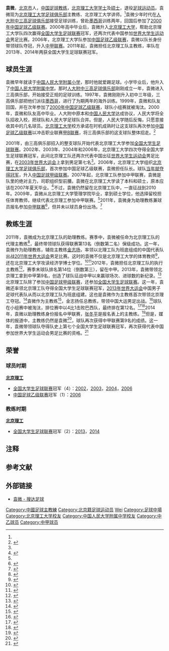 {{Infobox football biography
| name        = 袁微
| fullname    = 
| image       = 
| birth_date  = {{birth date and age|1982|5|8}}
| birth_place = [[中国|中国]][[北京市|北京市]]
| height      = {{height|m=1.70}}
| position    = 前卫
| currentclub = 
| clubnumber  = 
| youthyears  = 1993 - 1999
| youthclubs  = [[人大附中三高|人大附中三高]]
| years1      = 2000
| clubs1      = [[人大附中三高|人大附中三高]]
| years2      = 2006 - 2011
| clubs2      = [[北京理工大学足球俱乐部|北京理工]]
| caps2       = 74
| goals2       = 10
| manageryears1 = 2011
| managerclubs1 = [[北京理工大学足球俱乐部|北京理工]]（助理教练）
| manageryears2 = 2011 - 
| managerclubs2 = [[北京理工大学足球俱乐部|北京理工]]
| club-update = 
| ntupdate    = 
}}

'''袁微'''{{BD|1982年|5月8日}}，[[北京市|北京市]]人，[[中国|中国]][[足球教练|足球教练]]，[[北京理工大学|北京理工大学]][[学士|学士]]及[[硕士|硕士]]，退役[[足球运动员|足球运动员]]。袁微现为[[北京理工大学足球俱乐部|北京理工大学足球俱乐部]]主教练、北京理工大学讲师。<ref name=qss/>袁微少年时代在[[人大附中三高足球俱乐部|人大附中三高足球俱乐部]]接受足球训练，曾赴[[墨西哥|墨西哥]]训练两年，回国后参加了[[2000年中国足球乙级联赛|2000年中国足球乙级联赛]]。2000年高中毕业后，袁微升入[[北京理工大学|北京理工大学]]，帮助北京理工大学队四次赢得[[全国大学生足球联赛|全国大学生足球联赛]]冠军，还两次代表中国参加[[世界大学生运动会|世界大学生运动会]]男足比赛。2006年，北京理工大学队参加[[中国足球乙级联赛|中国足球乙级联赛]]，袁微以队长身份带领球队夺冠，升入[[中甲联赛|中甲联赛]]。2011年起，袁微担任北京理工队主教练，率队在2013年、2014年两获全国大学生足球联赛冠军。

== 球员生涯 ==
袁微早年就读于[[中国人民大学附属小学|中国人民大学附属小学]]，那时他就爱踢足球。小学毕业后，他升入了[[中国人民大学附属中学|中国人民大学附属中学]]。那时[[人大附中三高足球俱乐部|人大附中三高足球俱乐部]]刚刚成立一年{{noteTag|人大附中三高俱乐部的成立时间是1992年。<ref>{{cite news|title=告诉你一个不知道的人大附中|url=http://edu.people.com.cn/GB/8133228.html|accessdate=2015-02-27|newspaper=人民网-教育频道|date=2008-10-06|archive-url=https://web.archive.org/web/20160304083737/http://edu.people.com.cn/GB/8133228.html|archive-date=2016-03-04|dead-url=yes}}</ref>}}，袁微进入三高俱乐部，开始接受正规的足球训练。1997年，袁微刚刚升入初中三年级，三高俱乐部把他们派往[[墨西哥|墨西哥]]，进行了为期两年的海外训练。1999年，袁微和队友回国，并在次年参加了[[2000年中国足球乙级联赛|2000年中国足球乙级联赛]]，球队小组赛就被淘汰。2000年，袁微和队友高中毕业。人大附中原本和[[中国人民大学|中国人民大学]]达成协议，人民大学将全队招收入校，把球队和人民大学足球队合并。但是，人民大学随后反悔，只愿意接收其中的几名球员。[[北京理工大学|北京理工大学]]校方承诺在时机成熟时让这支球队再次参加[[中国足球乙级联赛|中国足球乙级联赛]]以冲击职业联赛[[甲B联赛|甲B联赛]]，将三高俱乐部的这支球队整体招走。<ref name=qss>{{cite news|title=袁微：带领学生军拼命坚守|url=http://wb.qdqss.cn/html/qdzb/20140430/qdzb65529.html|accessdate=2015-02-27|newspaper=青岛全搜索电子报|date=2014-04-30|archive-date=2015-02-27|archive-url=https://web.archive.org/web/20150227162625/http://wb.qdqss.cn/html/qdzb/20140430/qdzb65529.html|dead-url=no}}</ref>

2001年，由三高俱乐部招入的整支球队开始代表北京理工大学参加[[全国大学生足球联赛|全国大学生足球联赛]]。2002年、2003年、2004年和2006年，北京理工大学四次夺得全国大学生足球联赛冠军，此间北京理工队还两次代表中国出征[[世界大学生运动会|世界大学生运动会]]男足比赛，在[[2003年夏季世界大學運動會|2003年世界大运会]]上拿到男足第七名<ref name=qss/>。2006年，北京理工大学组织[[北京理工大学足球俱乐部|北京理工大学足球俱乐部]]，首次参加中国足球乙级联赛，袁微担任队长。球队[[2006年中国足球乙级联赛|当年就夺得冠军]]，升入[[中国足球甲级联赛|中国足球甲级联赛]]。2007年起，北京理工队参加中甲联赛，袁微是队里的绝对主力，司职组织型前腰。袁微在北京理工大学读了本科和硕士，原本应该在2007年夏天毕业。<ref name=dzns>{{cite news|title=毕业前实现甲级梦 北理工队长坦言难舍校园情|url=http://sports.163.com/06/1102/16/2UUFQEVH00051C8L.html|accessdate=2015-02-27|newspaper=网易体育|date=2006-11-02|archive-url=https://web.archive.org/web/20150227172746/http://sports.163.com/06/1102/16/2UUFQEVH00051C8L.html|archive-date=2015-02-27|dead-url=yes}}</ref>不过，袁微仍然留在北京理工队中，一直征战到2010年。2009年，袁微从北京理工大学管理学院毕业，拿到硕士学位，他选择留校担任体育教师，继续代表北京理工参加中甲联赛。<ref name=qss/>2011年，袁微身为助理教练兼球员报名参加[[2011年中国足球甲级联赛|中甲联赛]]<ref>{{cite news|title=2011赛季中甲联赛北京理工球员完全名单(3.25)|url=http://sports.sohu.com/20110325/n279996926.shtml|accessdate=2015-02-27|newspaper=搜狐体育|date=2011-03-25|archive-date=2015-02-27|archive-url=https://web.archive.org/web/20150227164945/http://sports.sohu.com/20110325/n279996926.shtml|dead-url=no}}</ref>，但并未以球员身份出场。<ref>{{cite web|title=袁微|url=http://www.sodasoccer.com/search/player/87/172501/5746EFDDEB19C5F1.shtml|publisher=搜达足球|accessdate=2015-02-27|archive-date=2014-11-05|archive-url=https://web.archive.org/web/20141105080501/http://www.sodasoccer.com/search/player/87/172501/5746EFDDEB19C5F1.shtml|dead-url=no}}</ref>

== 教练生涯 ==
2011年，袁微成为北京理工队的助理教练。赛季中，袁微被任命为北京理工队的代理主教练<ref>{{cite news|title=北理工代理主帅平局收获信心 金光柱:保级靠自己|url=http://sports.sina.com.cn/b/2011-07-02/19085641309.shtml|accessdate=2015-02-27|newspaper=新浪体育|date=2011-07-02|archive-date=2015-02-27|archive-url=https://web.archive.org/web/20150227163741/http://sports.sina.com.cn/b/2011-07-02/19085641309.shtml|dead-url=no}}</ref>，最终带领球队获得联赛第13名（倒数第二名）保级成功。这一年，袁微作为助理教练，辅佐主教练[[金志扬|金志扬]]，率领以北理工队为班底组成的中国代表队出战[[2011年世界大學生夏季運動會|2011年世界大运会]]男足比赛。这时的袁微不仅是北京理工大学的体育教师<ref>{{cite news|title=北理工第一代队员袁微：如果热爱足球其他都是浮云|url=http://sports.sina.com.cn/b/2011-06-04/09025606027.shtml|accessdate=2015-02-27|newspaper=中国体育报|date=2011-06-04|archive-date=2015-02-27|archive-url=https://web.archive.org/web/20150227172625/http://sports.sina.com.cn/b/2011-06-04/09025606027.shtml|dead-url=no}}</ref>，还在北京理工大学攻读经济学博士学位。<ref>{{cite news|title=大运男足今夜战韩国打平即出现 范志强迎考验|url=http://sports.21cn.com/2011dyh/sports/2011/08/16/8885172.shtml|accessdate=2015-02-27|newspaper=网易|date=2011-08-16|archiveurl=https://web.archive.org/web/20150227164628/http://sports.21cn.com/2011dyh/sports/2011/08/16/8885172.shtml|archivedate=2015-02-27|deadurl=yes}}</ref><ref>{{cite news|title=足坛博士踢球学习两不误 学生军当大运会主角|url=http://www.chinanews.com/ty/2011/08-17/3262592.shtml|accessdate=2015-02-27|newspaper=中国新闻网|date=2011-08-17|archive-date=2015-02-27|archive-url=https://web.archive.org/web/20150227180620/http://www.chinanews.com/ty/2011/08-17/3262592.shtml|dead-url=no}}</ref>2012年，袁微担任北京理工队的执行主教练<ref>{{cite news|title=金志扬下决心退居二线 北理工将面临最艰难赛季|url=http://www.news365.com.cn/xwzx/gnzt/201203/t20120315_307493.html|accessdate=2015-02-27|newspaper=搜狐体育|date=2012-03-15}}{{Dead link|date=2018年6月 |bot=InternetArchiveBot |fix-attempted=no }}</ref>，赛季末球队排名第14位（倒数第三），留在中甲。2013年，袁微带领北京理工拿到中甲第9名，创造了球队征战中甲以来赢球场次、进球数的新纪录。<ref>{{cite news|title=少帅不嫩！李金羽苦中破纪录 袁微带北理工创最佳|url=http://sports.sina.com.cn/b/2013-11-29/19356909633.shtml|accessdate=2015-02-27|newspaper=新浪体育|date=2013-11-29|archive-date=2015-02-27|archive-url=https://web.archive.org/web/20150227171353/http://sports.sina.com.cn/b/2013-11-29/19356909633.shtml|dead-url=no}}</ref>北京理工队除了参加[[中国足球甲级联赛|中国足球甲级联赛]]，还参加[[全国大学生足球联赛|全国大学生足球联赛]]。这一年，袁微还率领北京理工队夺得全国大学生足球联赛冠军，[[2013年夏季世界大學運動會|2013年世界大运会]]中国男子足球代表队从而以北京理工队为班底组建。这也是袁微作为主教练首次带领北京理工夺冠。<ref>{{cite news|title=金志扬期待理工为国争光 袁微:冠军激励年轻球员|url=http://sports.sina.com.cn/b/2013-04-24/20236536311.shtml|accessdate=2015-02-27|newspaper=新浪体育|date=2013-04-24|archive-date=2015-02-27|archive-url=https://web.archive.org/web/20150227161915/http://sports.sina.com.cn/b/2013-04-24/20236536311.shtml|dead-url=no}}</ref>袁微作为主教练<ref>{{cite news|title=（大运会）（20）足球——中国男队小组未能出线|url=http://news.xinhuanet.com/sports/2013-07/11/c_4989103.htm|accessdate=2015-02-27|newspaper=新华社|date=2013-07-11|deadurl=yes|archiveurl=https://web.archive.org/web/20150227195043/http://news.xinhuanet.com/sports/2013-07/11/c_4989103.htm|archivedate=2015-02-27|df=}}</ref>，金志扬任总教练，带领中国大运男足出战。<ref>{{cite news|title=全力以赴:中国大学生足球队出征喀山大运会|url=http://sports.163.com/13/0703/17/92SI3FVT00051C8L.html|accessdate=2015-02-27|newspaper=网易体育|date=2013-07-03|archive-date=2015-02-27|archive-url=https://web.archive.org/web/20150227163202/http://sports.163.com/13/0703/17/92SI3FVT00051C8L.html|dead-url=no}}</ref>球队在小组赛中被淘汰，排位赛中以4比1击败巴西队，最终排在第12名。<ref>{{cite news|title=大运男足1比2不敌意大利 喀山大运会获第12名|url=http://sports.163.com/13/0716/20/93UBCDVB00051C8L.html|accessdate=2015-02-27|newspaper=网易体育|date=2013-07-16|archive-date=2015-02-27|archive-url=https://web.archive.org/web/20150227171853/http://sports.163.com/13/0716/20/93UBCDVB00051C8L.html|dead-url=no}}</ref><ref>{{cite news|title=中国足球4:1巴西|url=http://digi.dnkb.com.cn/dnkb/html/2013-07/14/content_272684.htm|accessdate=2015-02-27|newspaper=东南快报|date=2013-07-14|deadurl=yes|archiveurl=https://web.archive.org/web/20160309165103/http://digi.dnkb.com.cn/dnkb/html/2013-07/14/content_272684.htm|archivedate=2016-03-09|df=}}</ref>2014年，袁微以助理教练身份报名中甲联赛，[[张冬平|张冬平]]是报名表上的主教练。<ref>{{cite news|title=2014赛季中甲联赛北京理工队球员完全名单一览|url=http://sports.sohu.com/20140314/n396573619.shtml|accessdate=2015-02-27|newspaper=搜狐体育|date=2014-03-14|archive-date=2015-02-27|archive-url=https://web.archive.org/web/20150227170221/http://sports.sohu.com/20140314/n396573619.shtml|dead-url=no}}</ref>但是，媒体的报道中，主教练仍然是袁微<ref>{{cite news|title=北理主场收官金志扬训话 袁微：完美结局期待超越|url=http://www.chinadaily.com.cn/hqcj/xfly/2014-10-25/content_12593443.html|accessdate=2015-02-27|newspaper=新浪体育|date=2014-10-25|archive-url=https://web.archive.org/web/20150227164225/http://www.chinadaily.com.cn/hqcj/xfly/2014-10-25/content_12593443.html|archive-date=2015-02-27|dead-url=yes}}</ref>，球队再次获得中甲联赛第9名的成绩。这一年，袁微带领球队夺得队史上第七个全国大学生足球联赛冠军，再次获得代表中国参加世界大学生运动会男足比赛的资格。<ref>{{cite news|title=北理工足球队将第5次代表中国参加世界大学生运动会|url=http://www.bit.edu.cn/xww/zhxw/103945.htm|accessdate=2015-02-27|newspaper=北京理工大学新闻网|date=2014-06-30|archive-date=2015-02-27|archive-url=https://web.archive.org/web/20150227161850/http://www.bit.edu.cn/xww/zhxw/103945.htm|dead-url=no}}</ref>

== 荣誉 ==
=== 球员时期 ===
'''[[北京理工大学足球俱乐部|北京理工]]'''
* [[全国大学生足球联赛|全国大学生足球联赛]]冠军（4）：[[2002年全国大学生足球联赛|2002]]，[[2003年全国大学生足球联赛|2003]]，[[2004年全国大学生足球联赛|2004]]，[[2006年全国大学生足球联赛|2006]]
* [[中国足球乙级联赛|中国足球乙级联赛]]冠军（1）：[[2006年中国足球乙级联赛|2006]]

=== 教练时期 ===
'''[[北京理工大学足球俱乐部|北京理工]]'''
* [[全国大学生足球联赛|全国大学生足球联赛]]冠军（2）：[[2013年全国大学生足球联赛|2013]]，[[2014年全国大学生足球联赛|2014]]

==注释==
{{ReflistH}}
{{NoteFoot}}
{{ReflistF}}

==参考文献==
{{Reflist|2}}

== 外部链接 ==
* [http://www.sodasoccer.com/search/player/87/172501/5746EFDDEB19C5F1.shtml 袁微 - 搜达足球]{{Wayback|url=http://www.sodasoccer.com/search/player/87/172501/5746EFDDEB19C5F1.shtml |date=20141105080501 }}

{{2010年北京理工大學足球隊名單}}
{{2011年中甲分类名单理工}}
{{2012年中甲分类名单理工}}
{{2013年中甲分类名单理工}}
{{2014年中甲分类名单理工}}
{{2015年中甲分类名单理工}}
{{2016年中乙分类名单理工}}

{{DEFAULTSORT:Yuan Wei}}
[[Category:中國足球主教練|Category:中國足球主教練]]
[[Category:北京籍足球运动员|Category:北京籍足球运动员]]
[[Category:袁姓|Wei]]
[[Category:足球中場|Category:足球中場]]
[[Category:北京理工大学校友|Category:北京理工大学校友]]
[[Category:中国人民大学附属中学校友|Category:中国人民大学附属中学校友]]
[[Category:中乙球员|Category:中乙球员]]
[[Category:中甲球员|Category:中甲球员]]